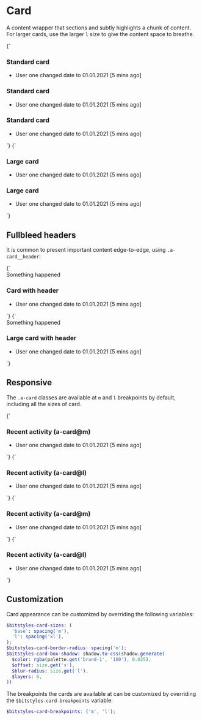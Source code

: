 
<Meta title="Atoms/Card" />

# Card

A content wrapper that sections and subtly highlights a chunk of content. For larger cards, use the larger `l` size to give the content space to breathe.

<Canvas>
  <Story name="Card">
    {`
    <div class="u-grid u-grid-cols-3@m u-gap-m">
      <article class="a-card">
        <h3>Standard card</h3>
        <ul class="a-list-reset">
          <li>User one changed date to 01.01.2021 [5 mins ago]</li>
        </ul>
      </article>
      <article class="a-card">
        <h3>Standard card</h3>
        <ul class="a-list-reset">
          <li>User one changed date to 01.01.2021 [5 mins ago]</li>
        </ul>
      </article>
      <article class="a-card">
        <h3>Standard card</h3>
        <ul class="a-list-reset">
          <li>User one changed date to 01.01.2021 [5 mins ago]</li>
        </ul>
      </article>
    </div>
    `}
  </Story>
  <Story name="Card-L">
    {`
    <div class="u-grid u-grid-cols-2@m u-gap-m">
      <article class="a-card-l">
        <h3>Large card</h3>
        <ul class="a-list-reset">
          <li>User one changed date to 01.01.2021 [5 mins ago]</li>
        </ul>
      </article>
      <article class="a-card-l">
        <h3>Large card</h3>
        <ul class="a-list-reset">
          <li>User one changed date to 01.01.2021 [5 mins ago]</li>
        </ul>
      </article>
    </div>
    `}
  </Story>
</Canvas>

## Fullbleed headers

It is common to present important content edge-to-edge, using `.a-card__header`:

<Canvas isColumn>
  <Story name="Card header">
    {`
    <div class="u-grid u-grid-cols-2@m u-gap-m">
      <article class="a-card">
        <div class="a-card__header a-flash a-flash--danger">
          Something happened
        </div>
        <h3>Card with header</h3>
        <ul class="a-list-reset">
          <li>User one changed date to 01.01.2021 [5 mins ago]</li>
        </ul>
      </article>
    </div>
    `}
  </Story>
  <Story name="Card-L header">
    {`
    <article class="a-card-l">
      <div class="a-card-l__header a-flash a-flash--danger">
        Something happened
      </div>
      <h3>Large card with header</h3>
      <ul class="a-list-reset">
        <li>User one changed date to 01.01.2021 [5 mins ago]</li>
      </ul>
    </article>
    `}
  </Story>
</Canvas>

## Responsive

The `.a-card` classes are available at `m` and `l` breakpoints by default, including all the sizes of card.

<Canvas>
  <Story name="Card [m breakpoint]">
    {`
      <article class="a-card@m">
        <h3>Recent activity (a-card@m)</h3>
        <ul class="a-list-reset">
          <li>User one changed date to 01.01.2021 [5 mins ago]</li>
        </ul>
      </article>
    `}
  </Story>
  <Story name="Card [l breakpoint]">
    {`
      <article class="a-card@l">
        <h3>Recent activity (a-card@l)</h3>
        <ul class="a-list-reset">
          <li>User one changed date to 01.01.2021 [5 mins ago]</li>
        </ul>
      </article>
    `}
  </Story>
  <Story name="Card-L [m breakpoint]">
    {`
      <article class="a-card-l@m">
        <h3>Recent activity (a-card@m)</h3>
        <ul class="a-list-reset">
          <li>User one changed date to 01.01.2021 [5 mins ago]</li>
        </ul>
      </article>
    `}
  </Story>
  <Story name="Card-L [l breakpoint]">
    {`
      <article class="a-card-l@l">
        <h3>Recent activity (a-card@l)</h3>
        <ul class="a-list-reset">
          <li>User one changed date to 01.01.2021 [5 mins ago]</li>
        </ul>
      </article>
    `}
  </Story>
</Canvas>

## Customization

Card appearance can be customized by overriding the following variables:

```scss
$bitstyles-card-sizes: (
  'base': spacing('m'),
  'l': spacing('xl'),
);
$bitstyles-card-border-radius: spacing('m');
$bitstyles-card-box-shadow: shadow.to-css(shadow.generate(
  $color: rgba(palette.get('brand-1', '100'), 0.025),
  $offset: size.get('s'),
  $blur-radius: size.get('l'),
  $layers: 6,
))
```

The breakpoints the cards are available at can be customized by overriding the `$bitstyles-card-breakpoints` variable:

 ```scss
 $bitstyles-card-breakpoints: ('m', 'l');
 ```
